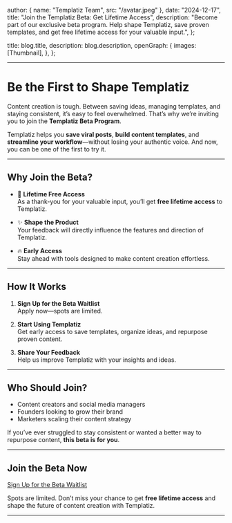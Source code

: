 
  author: { name: "Templatiz Team", src: "/avatar.jpeg" },
  date: "2024-12-17",
  title: "Join the Templatiz Beta: Get Lifetime Access",
  description:
    "Become part of our exclusive beta program. Help shape Templatiz, save proven templates, and get free lifetime access for your valuable input.",
};

  title: blog.title,
  description: blog.description,
  openGraph: {
    images: [Thumbnail],
  },
};


---

# **Be the First to Shape Templatiz**

Content creation is tough. Between saving ideas, managing templates, and staying consistent, it’s easy to feel overwhelmed. That’s why we’re inviting you to join the **Templatiz Beta Program**.

Templatiz helps you **save viral posts**, **build content templates**, and **streamline your workflow**—without losing your authentic voice. And now, you can be one of the first to try it.

---

## **Why Join the Beta?**

- 🚀 **Lifetime Free Access**  
   As a thank-you for your valuable input, you’ll get **free lifetime access** to Templatiz.

- ✨ **Shape the Product**  
   Your feedback will directly influence the features and direction of Templatiz.

- 🔥 **Early Access**  
   Stay ahead with tools designed to make content creation effortless.

---

## **How It Works**

1. **Sign Up for the Beta Waitlist**  
   Apply now—spots are limited.  

2. **Start Using Templatiz**  
   Get early access to save templates, organize ideas, and repurpose proven content.  

3. **Share Your Feedback**  
   Help us improve Templatiz with your insights and ideas.

---

## **Who Should Join?**

- Content creators and social media managers  
- Founders looking to grow their brand  
- Marketers scaling their content strategy  

If you’ve ever struggled to stay consistent or wanted a better way to repurpose content, **this beta is for you**.

---

## **Join the Beta Now**

[Sign Up for the Beta Waitlist](#)  

Spots are limited. Don’t miss your chance to get **free lifetime access** and shape the future of content creation with Templatiz.

---


